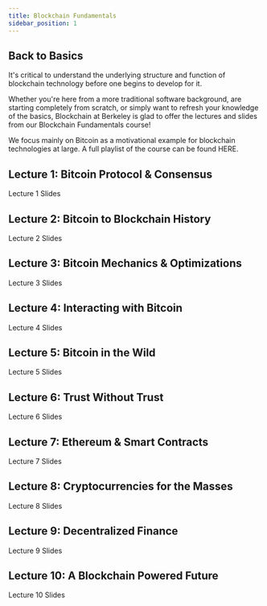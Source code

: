 ```yaml
---
title: Blockchain Fundamentals
sidebar_position: 1
---
```



## Back to Basics

It's critical to understand the underlying structure and function of blockchain technology before one begins to develop for it.

Whether you're here from a more traditional software background, are starting completely from scratch, or simply want to refresh your knowledge of the basics, <Link to="https://blockchain.berkeley.edu/">Blockchain at Berkeley</Link> is glad to offer the lectures and slides from our Blockchain Fundamentals course!

We focus mainly on Bitcoin as a motivational example for blockchain technologies at large. A full playlist of the course can be found <Link to="https://www.youtube.com/playlist?list=PLSONl1AVlZNWzsyZfhd9yDJRuGv3WPBck">HERE</Link>.

## Lecture 1: Bitcoin Protocol & Consensus

<Link
  to="https://docs.google.com/presentation/d/152bBvjPL2K8C3lXoICButSRCRb0fhTUHsJqE1UtWpH0/edit?usp=sharing
"
>
  Lecture 1 Slides
</Link>

## Lecture 2: Bitcoin to Blockchain History

<Link to="https://docs.google.com/presentation/d/13gURIXuydFcHGr5EY8KZ7Zby0G6xLY7hgYl-4nC24Fo/edit?usp=sharing">
  Lecture 2 Slides
</Link>

## Lecture 3: Bitcoin Mechanics & Optimizations

<Link to="https://docs.google.com/presentation/d/1bl3K-qyArhTN-4boW29Y4WAjHJI7y1ClraqMRcyd4IU/edit?usp=sharing">
  Lecture 3 Slides
</Link>

## Lecture 4: Interacting with Bitcoin

<Link to="https://docs.google.com/presentation/d/1QSBKUnV1wFmY4j1eQ78d0ANqpyjEy70CMnUjbAZDhKw/edit?usp=sharing">
  Lecture 4 Slides
</Link>

## Lecture 5: Bitcoin in the Wild

<Link to="https://docs.google.com/presentation/d/1AnOK1jIC2fuIRHHnvzXmzIAhIh-E-jNNl5PAQx1fz9c/edit?usp=sharing">
  Lecture 5 Slides
</Link>

## Lecture 6: Trust Without Trust

<Link to="https://docs.google.com/presentation/d/1EGoHp1TyMbfUapxLq3vrCjdQFIg7_sfr0aAo_ZV1VoU/edit?usp=sharing">
  Lecture 6 Slides
</Link>

## Lecture 7: Ethereum & Smart Contracts

<Link to="https://docs.google.com/presentation/d/1rCrmdd5rWFgl-4Wivlyk6xN3NFJLSQzxok8IXXZrQw8/edit?usp=sharing">
  Lecture 7 Slides
</Link>

## Lecture 8: Cryptocurrencies for the Masses

<Link to="https://docs.google.com/presentation/d/1CM38vypISgaNUFsvAZTlU-4synqpKRzh3-sTudm9wrs/edit?usp=sharing">
  Lecture 8 Slides
</Link>

## Lecture 9: Decentralized Finance

<Link to="https://docs.google.com/presentation/d/1DfIMi5WajkioaCYNYExaaC-iDb2DqdaL0U77yS-zG_o/edit?usp=sharing">
  Lecture 9 Slides
</Link>

## Lecture 10: A Blockchain Powered Future

<Link to="https://docs.google.com/presentation/d/1-YDHgIHaOKUO6z3XmO5CkFmBfur6LB0-Dd-C2Xik5ps/edit?usp=sharing">
  Lecture 10 Slides
</Link>
